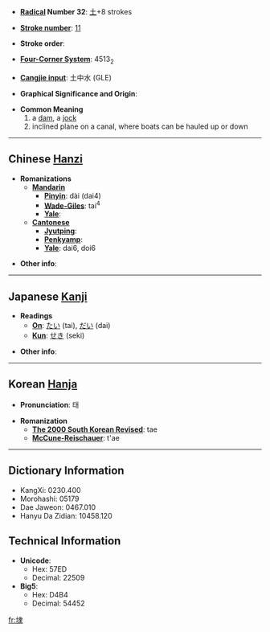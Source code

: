 * '''[[Wiktionary:Chinese radical index| Radical]] Number 32''': [[Wiktionary:Chinese radical index 土|土]]+8 strokes

* '''[[Wiktionary:Chinese total strokes index|Stroke number]]''': [[Wiktionary:Chinese total strokes index 11|11]]

* '''Stroke order''': 

* '''[[Wiktionary:Chinese four corner index|Four-Corner System]]''': 4513<sub>2</sub>

* '''[[Wiktionary:Chinese Cangjie index|Cangjie input]]''': 土中水 (GLE)

* '''Graphical Significance and Origin''': 

* '''Common Meaning'''
*#a [[dam]], a [[jock]]
*# inclined plane on a canal, where boats can be hauled up or down


----

== Chinese [[Hanzi]] ==

* '''Romanizations'''
** '''[[Mandarin]]'''
*** '''[[Pinyin]]''': dài (dai4)
*** '''[[Wade-Giles]]''': tai<sup>4</sup>
*** '''[[Yale]]''': 
** '''[[Cantonese]]'''
*** '''[[Jyutping]]''':
*** '''[[Penkyamp]]''': 
*** '''[[Yale]]''': dai6, doi6

* '''Other info''': 

----

== Japanese [[Kanji]] ==

* '''Readings'''
** '''[[On]]''': [[たい]] (tai), [[だい]] (dai)
** '''[[Kun]]''': [[せき]] (seki)

* '''Other info''':  

----

== Korean [[Hanja]] ==

* '''Pronunciation''': 태

* '''Romanization'''
** '''[[The 2000 South Korean Revised Romanization|The 2000 South Korean Revised]]''': tae
** '''[[McCune-Reischauer]]''': t'ae

----

== Dictionary Information ==

* KangXi: 0230.400
* Morohashi: 05179
* Dae Jaweon: 0467.010
* Hanyu Da Zidian: 10458.120

== Technical Information ==

* '''Unicode''':
** Hex: 57ED
** Decimal: 22509
* '''Big5''':
** Hex: D4B4
** Decimal: 54452

[[fr:埭]]